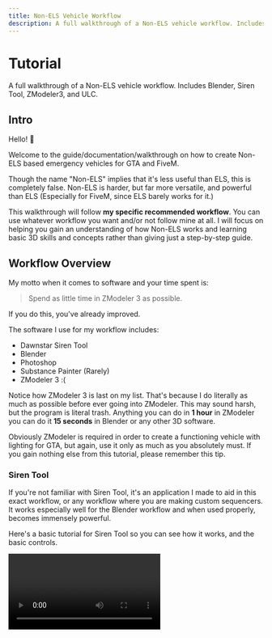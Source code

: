 ```yaml
---
title: Non-ELS Vehicle Workflow
description: A full walkthrough of a Non-ELS vehicle workflow. Includes Blender, Siren Tool, ZModeler3, and ULC.
---
```



# Tutorial
A full walkthrough of a Non-ELS vehicle workflow. Includes Blender, Siren Tool, ZModeler3, and ULC.
## Intro

Hello! 👋

Welcome to the guide/documentation/walkthrough on how to create Non-ELS based emergency vehicles for GTA and FiveM.&#x20;

Though the name "Non-ELS" implies that it's less useful than ELS, this is completely false. Non-ELS is harder, but far more versatile, and powerful than ELS (Especially for FiveM, since ELS barely works for it.)

This walkthrough will follow **my specific recommended workflow**. You can use whatever workflow you want and/or not follow mine at all. I will focus on helping you gain an understanding of how Non-ELS works and learning basic 3D skills and concepts rather than giving just a step-by-step guide.

## Workflow Overview

My motto when it comes to software and your time spent is:

> Spend as little time in ZModeler 3 as possible.

If you do this, you've already improved.

The software I use for my workflow includes:

* Dawnstar Siren Tool
* Blender
* Photoshop
* Substance Painter (Rarely)
* ZModeler 3 :(

Notice how ZModeler 3 is last on my list. That's because I do literally as much as possible before ever going into ZModeler. This may sound harsh, but the program is literal trash. Anything you can do in **1 hour** in ZModeler you can do it **15 seconds** in Blender or any other 3D software.

Obviously ZModeler is required in order to create a functioning vehicle with lighting for GTA, but again, use it only as much as you absolutely must. If you gain nothing else from this tutorial, please remember this tip.

### Siren Tool

If you're not familiar with Siren Tool, it's an application I made to aid in this exact workflow, or any workflow where you are making custom sequencers. It works especially well for the Blender workflow and when used properly, becomes immensely powerful.

Here's a basic tutorial for Siren Tool so you can see how it works, and the basic controls.

<Video url="https://www.youtube.com/watch?v=9o2ZMGoNrgM"/>

When Siren Tool becomes really powerful is when you are trying to use complex techniques like siren layering, and siren reusing.

**Reusing sirens** is easy without Siren Tool (ST), but with ST it's possible to make it much more useful, and intentional.

**Stacking sirens** without Siren Tool is doable, but difficult and impractical, but ST makes it easier and more useful.

I will cover these more in depth later (or in course)

### Blender

If you haven't heard of Blender, you may be living under a rock. It's an open-source 3D modeling software on its way to become the industry standard.

I cannot understate how useful and helpful Blender is for this process, if you are on the edge about learning it, do it. It's not as intimidating as it looks, 75% of the features in Blender you will not need for what you're doing for GTA and FiveM.

[Here's the link.](https://www.blender.org/features/)

Not only does Blender allow you to create your own custom assets, which makes everything both easier for you and look better in the end, but it can contribute to every step of the process except for the actual scaling and compounding of your Sirens.

Used in conjunction with Siren Tool you can make some extremely advanced patterns, make lighting stages with ease, position props and lights in seconds, unwrap and UV objects in minutes, and much more.

Not to mention, you can make some really sexy **renders** of your vehicles in Blender like this one...

![image](https://user-images.githubusercontent.com/48927090/204692465-e9ca58fe-3e82-4603-957a-42adf3f19215.png)

which will make you feel like this:

![](https://i.imgur.com/yGevBzN.gif)

You can use any other 3D software and accomplish all of the same things as Blender.

### Photoshop

Photoshop is used for editing images.

Nice.

This is useful for Non-ELS vehicles if you're making your own assets, making your own textures for someone else's assets, fixing textures that someone messed up, or making small adjustments to textures.

Example: Sometimes white textures are too blinding and lack contrast, so you can take the texture into Photoshop and mess with the levels so you can turn down the sun a bit.

Most devs make their white textures look like this:

![image](https://user-images.githubusercontent.com/48927090/204695733-c22a7135-2ac0-4c70-9287-6a7e4a273f7a.png)

In reality, this is the ideal value range for a white emissive:

![image](https://user-images.githubusercontent.com/48927090/204695774-8eb0c623-cead-4e15-bb1c-e9d94be019d6.png)

Photoshop is great for fixing "issues" like this.

Sometimes it's easier and better to just make your own textures, which Photoshop will allow you to do, and sometimes it's just for adjustments. It's pretty simple, but makes a big difference in your final result.

Also if you are skinning your cars yourself, this is a good tool for that.

[Here's the link if you're interested.](https://www.adobe.com/products/photoshop.html)

Pretty sure there's a discount for students on the full Adobe Suite.

### Substance Painter

Substance Painter is a 3D texture painting software. I almost never need to use this for GTA or FiveM.

Substance Painter would come into play if you were making your own assets. If you make your own assets, or you knew what Substance Painter was before this, you probably don't need any further explanation.

If you don't make your own assets you don't need to worry about this, and even if you do, it's only needed for more complex assets like full lightbars or interior parts. Most simple assets can be done using simple materials and UV mapping in Blender.

[Here's a preview!](https://youtu.be/RLRqUs0rSp8)

[Here's the link to purchase if you're interested.](https://www.adobe.com/products/substance3d-painter.html)

I think it's still free for students with a school email.

### ZModeler3

Zmod is vital piece of software for creating any type of vehicles within GTA. Some tips to help you while using zmodeler include:

* Save backups as often as possible,
* Ensure you have your autosave settings set to as soon as possible but not too often to affect your work flow,
* Make sure you have more than 1 autosave files generated, this reduces the possibility of autosave file corruption
* Tread slowly and carefully while using it to ensure you crash the software as little as possible,

There isn't a lot of video tutorials on zmod as it's a very specific software to a few games (GTA / ETS / Watch Dogs / Emergency 4 / Mafia 2 & Sims 3). A good channel i've found is [13StewartC (A No Pixel Dev).](https://www.youtube.com/@13Stewartc) his videos include:

* [Learning the basics of zmod](https://www.youtube.com/watch?v=a6Rb9WEQz1g)
* [Importing / working with / creating custom vehicle animations,](https://www.youtube.com/watch?v=jxWz4wcYM0E\&t=257s)
* [Using VehFuncs to make car parts work,](https://www.youtube.com/watch?v=P1CX4\_iLAmI)
* [Fixing issues such as window tint on vehicles,](https://www.youtube.com/watch?v=jPzcflA0-mE)
* [Making mirrors look pretty good,](https://www.youtube.com/watch?v=aQuQftteH2o)
* [Creating animated UVs,](https://www.youtube.com/watch?v=5to7OEGBek4)
* [Creating LODs](https://www.youtube.com/watch?v=Awx6l\_gXRpo)
* [Converting vehicles from other games to GTA,](https://www.youtube.com/watch?v=uC4TTi5oINM)
* [How to use the attach tool,](https://www.youtube.com/watch?v=S2ODnOiWBvA)

He has a lot more videos on his channel and it's worth a check out if you are looking to get into vehicle development for GTA.

Now that the basics of zmod has been covered, to create Non ELS vehicles it gets a tad more complicated and is where zmod comes in very handy. Here's a video on how to create Non-ELS vehicles that you can watch here:

<Video url="https://www.youtube.com/watch?v=1a9vSk89RL4"/>

## What is Actually Happening?

If the most important tip in this tutorial is to use ZModeler as little as possible, this is the second most important... Actually this is probably the most important. If you are only going to take one thing from this tutorial, forget the thing about ZModeler and remember this section.

Most of the tutorials you have seen by now on Youtube or elsewhere have probably spent a few seconds explaining **HOW** things work, and they definitely didn't explain **WHY** they work that way.

With just this small piece of fundamental 3D knowledge, everything will make much more sense. Don't be scared if things start to click over and over again while you read this.

When Sirens "flash" in GTA/FiveM, they're not actually "flashing". What they're actually doing is scaling up and scaling down really quickly.

Now you're probably saying:

> Woah! "Scaling" I've heard that before, that's what I do to the sirens in ZModeler!

![](https://t8521189.p.clickup-attachments.com/t8521189/5b3042ec-65f5-419f-a164-6809fcf958aa/giphy.gif)

Very good, your brain is on the right track.

Imagine this is your emissive mesh:

![image](https://user-images.githubusercontent.com/48927090/204694391-79d83f8b-2e10-474a-b6bf-57ad62931eac.png)

Let's make it look nicer so you don't have to imagine as hard,

This is your emissive mesh scaled at 1.0 (or 100%):

![image](https://user-images.githubusercontent.com/48927090/204694490-6d12779d-c3ad-4ec1-aab8-2754bb0c48c6.png)

This is your emissive mesh scaled to 0.1 (or 10%):

![image](https://user-images.githubusercontent.com/48927090/204694555-da1386b8-2d83-4f3d-90a0-ebdffc40f654.png)

This is what your mesh does in game when the pattern is running:

![](https://i.imgur.com/pjWJc6T.gif)

See that orange dot? That's called the **origin** of the object (the mesh (the emissive)).![](https://t8521189.p.clickup-attachments.com/t8521189/9cdd36af-e11a-46d8-bdb6-88077cc2a5b7/image.png)

Notice how when the mesh is scaled, it moves towards the origin.

This is why it's so important to not mess up the "axes"/"pivot" of your mesh in ZModeler after you have positioned your object. Otherwise your mesh will not scale to the proper location.

This is also why rotating your environment lighting and meshes is so complicated and fragile.

In ZModeler the origin is the axis, the red green and blue lines that look something like this.

![](https://t8521189.p.clickup-attachments.com/t8521189/1587f140-e61f-4bb6-a2a6-a79043511aa9/image.png)

So yeah, that's what is happening. **Remember this**.

## Steps

_Still a work in progress and will continue to be updated._

### 1. Get Assets

There many different locations to obtain assets. Some are very high quality and some may not be depending on the creator. Be sure to check the NightShift Studios discord for any released assets. Below are links to assets on various different sites that are free. This list will continue to be updated as new information is released.

| LCPDFR        | [https://www.lcpdfr.com/downloads/dev-resources/](https://www.lcpdfr.com/downloads/dev-resources/)                                           |
| ------------- | -------------------------------------------------------------------------------------------------------------------------------------------- |
| Modding Forum | [https://www.modding-forum.com/forums/board/47-development-resources/](https://www.modding-forum.com/forums/board/47-development-resources/) |

### 2. Make Assets

Couldn’t find the assets you wanted, at the quality you wanted in step 1? Or maybe you just prefer to make your own assets?

This is the time to use Blender or the 3D software if your choice to model your assets and texture them!

I mostly only use my own assets, and I only use Federal Signal lighting, so I don’t usually have to spend much time deciding what assets to use, but if you prefer to mix it up, you may want to visit step 3 below and then come back to step 2. Repeat as needed!

### 3. Plan Vehicle

In this step, spend some time looking at inspiration, and planning out how you want to layout your lights, what features your finished product will have, and what you want your pattern to be.

You may want to draw something simple out on paper or using software like Photoshop if you have a complex idea. Having something to refer back to when you’re confused later will definitely he helpful.

### 4. Make Pattern

There are several steps involved in making a pattern. Prior to the release of SirenTool, creating a siren was a painstaking process. You had to envision the pattern in your head and then attempt to apply that pattern to binary and complete it with many hours of trial and error. This section of the guide will help to create a pattern mostly using the SirenTool but will offer support for non-owning developers as well.

### 5. Create Emissive Meshes in Blender

Steps 5 and 6 are interchangeable!

It's best to have your lights cleaned up and with emissive meshes for each module before positioning them.

This is helpful when it's something you will have to rotate, as once a mesh is rotated it becomes a huge pain to then position emissive meshes later. Also if it's an ion or other light that you will be duplicating, it should be ready to be duplicated.

You can however position your lightbars where they need to be, just don't rotate them at all for now.

### 6. Position Lights in Blender

### 7. Export Assets to ZModeler3

### 8. Do ZModeler3 Things

### 9. Position Other Assets in Blender

### 10. Model Wiring and Other Details in Blender

### 11. Export Interior Assets and Details to ZModeler3

### 12. Meta Files

For more details about the content in each .meta files, you can view the other pages of this documents.

Direct links:

* [Carcols.meta](https://doc.clickup.com/p/h/841f5-49/fcc06adefbff139)
* [Carvariations.meta](https://doc.clickup.com/p/h/841f5-56/561f67429883b1c)
* [Vehicles.meta](https://doc.clickup.com/p/h/841f5-127/d4dca1dd6666ce6)
